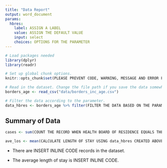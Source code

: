 ```yaml
---
title: "Data Report"
output: word_document
params:
  hbres: 
    label: ASSIGN A LABEL
    value: ASSIGN THE DEFAULT VALUE
    input: select
    choices: OPTIONS FOR THE PARAMETER
---
```


```r
# Load packages needed
library(dplyr)
library(readr)

# Set up global chunk options.
knitr::opts_chunk$set(PLEASE PREVENT CODE, WARNING, MESSAGE AND ERROR FROM APPEARING)

# Read in the dataset. Change the file path if you save the data somewhere else.
borders_age <- read_csv("data/borders_inc_age.csv")

# Filter the data according to the parameter.
data_hbres <- borders_age %>% filter(FILTER THE DATA BASED ON THE PARAMETER YOU CHOOSE)
```

## Summary of Data

```r
cases <- sum(COUNT THE RECORD WHEN HEALTH BOARD OF RESIDENCE EQUALS THE PARAMETER VALUE, na.rm = TRUE)
```

```r
ave_los <- mean(CALCULATE LENGTH OF STAY USING data_hbres CREATED ABOVE)
```

* There are INSERT INLINE CODE records in the dataset.

* The average length of stay is INSERT INLINE CODE.

